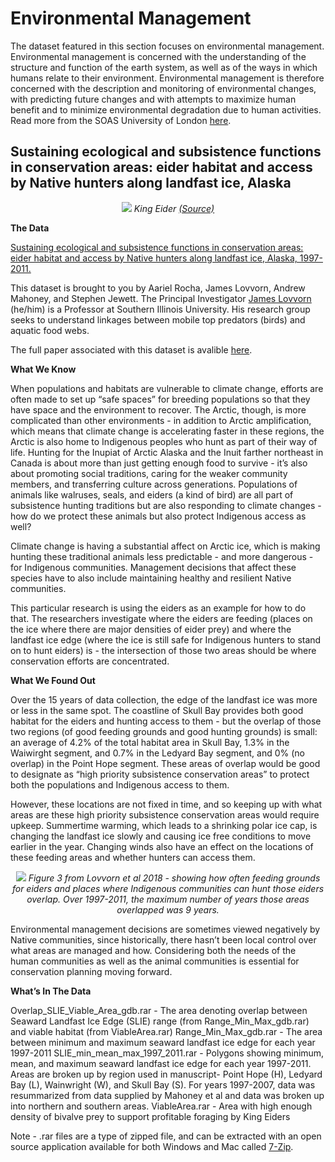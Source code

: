 # **Environmental Management** {-#mangement}

The dataset featured in this section focuses on environmental management. Environmental management is concerned with the understanding of the structure and function of the earth system, as well as of the ways in which humans relate to their environment. Environmental management is therefore concerned with the description and monitoring of environmental changes, with predicting future changes and with attempts to maximize human benefit and to minimize environmental degradation due to human activities. Read more from the SOAS University of London [here](https://www.soas.ac.uk/cedep-demos/000_P500_ESM_K3736-Demo/unit1/page_10.htm). 

##  Sustaining ecological and subsistence functions in conservation areas: eider habitat and access by Native hunters along landfast ice, Alaska {-#section-eider}

<center>
![](images/eider.jpg)
*King Eider [(Source)](https://animals.net/king-eider/)*
</center>

**The Data**

[ Sustaining ecological and subsistence functions in conservation areas: eider habitat and access by Native hunters along landfast ice, Alaska, 1997-2011.](https://arcticdata.io/catalog/view/doi%3A10.18739%2FA28C9R436)

This dataset is brought to you by Aariel Rocha, James Lovvorn, Andrew Mahoney, and Stephen Jewett. The Principal Investigator [James Lovvorn](https://zoology.siu.edu/faculty-staff/faculty/current-faculty/lovvorn-j.php) (he/him) is a Professor at Southern Illinois University. His research group seeks to understand linkages between mobile top predators (birds) and aquatic food webs.

The full paper associated with this dataset is avalible [here](https://doi.org/10.1017/S0376892918000103).

**What We Know**

When populations and habitats are vulnerable to climate change, efforts are often made to set up "safe spaces" for breeding populations so that they have space and the environment to recover. The Arctic, though, is more complicated than other environments - in addition to Arctic amplification, which means that climate change is accelerating faster in these regions, the Arctic is also home to Indigenous peoples who hunt as part of their way of life. Hunting for the Inupiat of Arctic Alaska and the Inuit farther northeast in Canada is about more than just getting enough food to survive - it's also about promoting social traditions, caring for the weaker community members, and transferring culture across generations. Populations of animals like walruses, seals, and eiders (a kind of bird) are all part of subsistence hunting traditions but are also responding to climate changes - how do we protect these animals but also protect Indigenous access as well?

Climate change is having a substantial affect on Arctic ice, which is making hunting these traditional animals less predictable - and more dangerous - for Indigenous communities. Management decisions that affect these species have to also include maintaining healthy and resilient Native communities.

This particular research is using the eiders as an example for how to do that. The researchers investigate where the eiders are feeding (places on the ice where there are major densities of eider prey) and where the landfast ice edge (where the ice is still safe for Indigenous hunters to stand on to hunt eiders) is - the intersection of those two areas should be where conservation efforts are concentrated.

**What We Found Out**

Over the 15 years of data collection, the edge of the landfast ice was more or less in the same spot. The coastline of Skull Bay provides both good habitat for the eiders and hunting access to them - but the overlap of those two regions (of good feeding grounds and good hunting grounds) is small: an average of 4.2% of the total habitat area in Skull Bay, 1.3% in the Waiwirght segment, and 0.7% in the Ledyard Bay segment, and 0% (no overlap) in the Point Hope segment. These areas of overlap would be good to designate as "high priority subsistence conservation areas" to protect both the populations and Indigenous access to them.

However, these locations are not fixed in time, and so keeping up with what areas are these high priority subsistence conservation areas would require upkeep. Summertime warming, which leads to a shrinking polar ice cap, is changing the landfast ice slowly and causing ice free conditions to move earlier in the year. Changing winds also have an effect on the locations of these feeding areas and whether hunters can access them. 

<center>
![](images/Figure 1 - Management.png)
*Figure 3 from Lovvorn et al 2018 - showing how often feeding grounds for eiders and places where Indigenous communities can hunt those eiders overlap. Over 1997-2011, the maximum number of years those areas overlapped was 9 years.*
</center>

Environmental management decisions are sometimes viewed negatively by Native communities, since historically, there hasn't been local control over what areas are managed and how. Considering both the needs of the human communities as well as the animal communities is essential for conservation planning moving forward.

**What's In The Data**

Overlap_SLIE_Viable_Area_gdb.rar - The area denoting overlap between Seaward Landfast Ice Edge (SLIE) range (from Range_Min_Max_gdb.rar) and viable habitat (from ViableArea.rar)
Range_Min_Max_gdb.rar - The area between minimum and maximum seaward landfast ice edge for each year 1997-2011
SLIE_min_mean_max_1997_2011.rar - Polygons showing minimum, mean, and maximum seaward landfast ice edge for each year 1997-2011. Areas are broken up by region used in manuscript- Point Hope (H), Ledyard Bay (L), Wainwright (W), and Skull Bay (S). For years 1997-2007, data was resummarized from data supplied by Mahoney et al and data was broken up into northern and southern areas.
ViableArea.rar - Area with high enough density of bivalve prey to support profitable foraging by King Eiders 

Note - .rar files are a type of zipped file, and can be extracted with an open source application available for both Windows and Mac called [7-Zip](https://www.7-zip.org/). 
